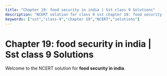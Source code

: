 ```yaml
---
title: "Chapter 19: food security in india | Sst class 9 Solutions"
description: "NCERT solution for class 9 sst chapter 19: food security in india."
keywords: ["sst","class-9","chapter 19","NCERT","solutions"]
---
```


# Chapter 19: food security in india | Sst class 9 Solutions

Welcome to the NCERT solution for **food security in india**.
